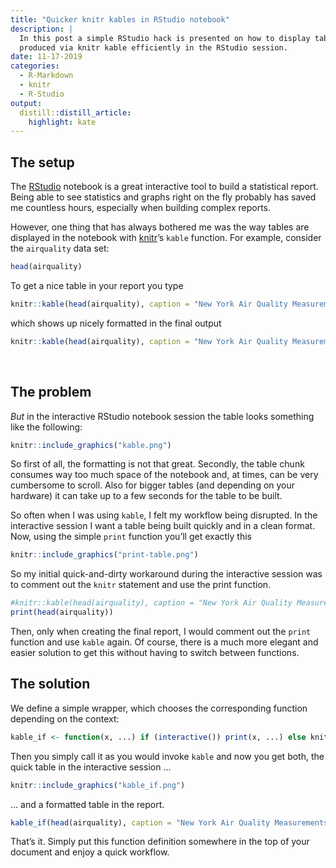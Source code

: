 ```yaml
---
title: "Quicker knitr kables in RStudio notebook"
description: |
  In this post a simple RStudio hack is presented on how to display tables
  produced via knitr kable efficiently in the RStudio session.
date: 11-17-2019
categories:
  - R-Markdown
  - knitr
  - R-Studio
output:
  distill::distill_article:
    highlight: kate
---
```



## The setup
The [RStudio](https://rstudio.com/) notebook is a great interactive tool to 
build a statistical report. Being able to see statistics and graphs right on 
the fly probably has saved me countless hours, especially when building complex 
reports.

However, one thing that has always bothered me was the way tables are displayed 
in the notebook with [knitr](https://CRAN.R-project.org/package=knitr)'s 
`kable` function. For example, consider the `airquality` data set:

```r
head(airquality)
```

To get a nice table in your report you type

```r
knitr::kable(head(airquality), caption = "New York Air Quality Measurements.")
```

which shows up nicely formatted in the final output

```r
knitr::kable(head(airquality), caption = "New York Air Quality Measurements.")
```

<br>

## The problem
*But* in the interactive RStudio notebook session the table looks something like the following:

```r
knitr::include_graphics("kable.png")
```

So first of all, the formatting is not that great. Secondly, the table chunk consumes way too much space of the notebook and, at times, can be very cumbersome to scroll. Also for bigger tables (and depending on your hardware) it can take up to a few seconds for the table to be built. 

So often when I was using `kable`, I felt my workflow being disrupted. In the interactive session I want a table being built quickly and in a clean format. Now, using the simple `print` function you'll get exactly this

```r
knitr::include_graphics("print-table.png")
```

So my initial quick-and-dirty workaround during the interactive session was to comment out the `knitr` statement and use the print function.

```r
#knitr::kable(head(airquality), caption = "New York Air Quality Measurements.")
print(head(airquality))
```

Then, only when creating the final report, I would comment out the `print` function and use `kable` again. Of course, there is a much more elegant and easier solution to get this without having to switch between functions. 

## The solution
We define a simple wrapper, which chooses the corresponding function depending on the context:

```r
kable_if <- function(x, ...) if (interactive()) print(x, ...) else knitr::kable(x, ...)
```

Then you simply call it as you would invoke `kable` and now you get both, the quick table in the interactive session ...

```r
knitr::include_graphics("kable_if.png")
```

... and a formatted table in the report.

```r
kable_if(head(airquality), caption = "New York Air Quality Measurements.")
```

That's it. Simply put this function definition somewhere in the top of your document and enjoy a quick workflow.
